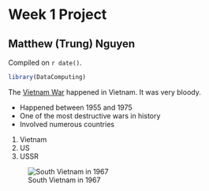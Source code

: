 # Week 1 Project  

## Matthew (Trung) Nguyen

<!-- leave this material as is -->
Compiled on `r date()`.

```r
library(DataComputing)
```
<!-- put your content after this line -->

The [Vietnam War](https://en.wikipedia.org/wiki/Vietnam_War) happened in Vietnam. It was very bloody. 

* Happened between 1955 and 1975
* One of the most destructive wars in history
* Involved numerous countries

1. Vietnam
2. US
3. USSR

![South Vietnam in 1967](https://upload.wikimedia.org/wikipedia/commons/thumb/7/73/South_Vietnam_Map.jpg/440px-South_Vietnam_Map.jpg)
